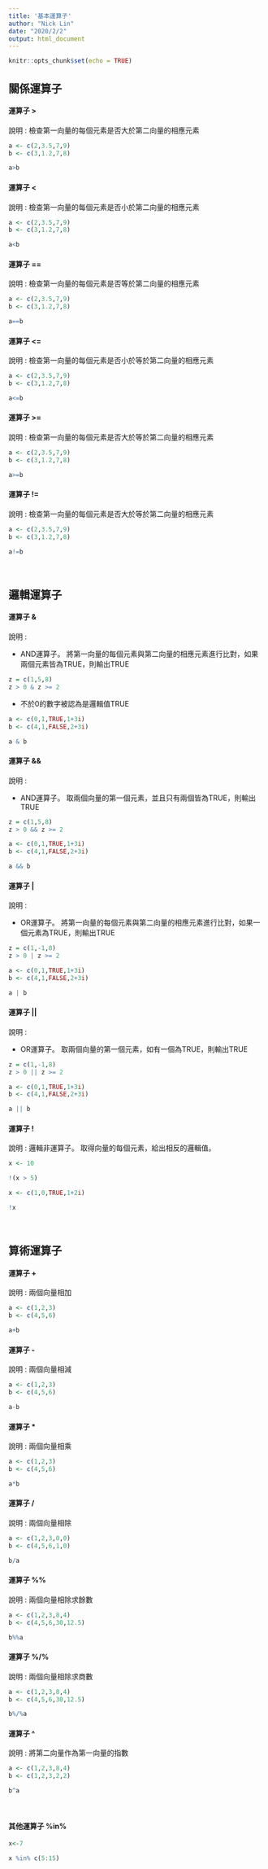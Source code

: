 ```yaml
---
title: '基本運算子'
author: "Nick Lin"
date: "2020/2/2"
output: html_document
---
```


```r
knitr::opts_chunk$set(echo = TRUE)
```


## <b>關係運算子</b>

#### <b>運算子 > </b>

說明 : 檢查第一向量的每個元素是否大於第二向量的相應元素

```r
a <- c(2,3.5,7,9)
b <- c(3,1.2,7,8)

a>b

```

#### <b>運算子 < </b>

說明 : 檢查第一向量的每個元素是否小於第二向量的相應元素

```r
a <- c(2,3.5,7,9)
b <- c(3,1.2,7,8)

a<b

```

#### <b>運算子 == </b>

說明 : 檢查第一向量的每個元素是否等於第二向量的相應元素

```r
a <- c(2,3.5,7,9)
b <- c(3,1.2,7,8)

a==b

```


#### <b>運算子 <= </b>

說明 : 檢查第一向量的每個元素是否小於等於第二向量的相應元素

```r
a <- c(2,3.5,7,9)
b <- c(3,1.2,7,8)

a<=b

```


#### <b>運算子 >= </b>

說明 : 檢查第一向量的每個元素是否大於等於第二向量的相應元素

```r
a <- c(2,3.5,7,9)
b <- c(3,1.2,7,8)

a>=b

```

#### <b>運算子 != </b>

說明 : 檢查第一向量的每個元素是否大於等於第二向量的相應元素

```r
a <- c(2,3.5,7,9)
b <- c(3,1.2,7,8)

a!=b

```

<br>

## <b>邏輯運算子</b>

#### <b>運算子 & </b>

說明 : 

- AND運算子。 將第一向量的每個元素與第二向量的相應元素進行比對，如果兩個元素皆為TRUE，則輸出TRUE

```r
z = c(1,5,8)
z > 0 & z >= 2

```

- 不於0的數字被認為是邏輯值TRUE

```r
a <- c(0,1,TRUE,1+3i)
b <- c(4,1,FALSE,2+3i)

a & b

```

#### <b>運算子 && </b>

說明 : 

- AND運算子。 取兩個向量的第一個元素，並且只有兩個皆為TRUE，則輸出TRUE

```r
z = c(1,5,8)
z > 0 && z >= 2

```
```r
a <- c(0,1,TRUE,1+3i)
b <- c(4,1,FALSE,2+3i)

a && b

```


#### <b>運算子 | </b>

說明 : 

- OR運算子。 將第一向量的每個元素與第二向量的相應元素進行比對，如果一個元素為TRUE，則輸出TRUE

```r
z = c(1,-1,8)
z > 0 | z >= 2

```

```r
a <- c(0,1,TRUE,1+3i)
b <- c(4,1,FALSE,2+3i)

a | b

```

#### <b>運算子 || </b>

說明 : 

- OR運算子。 取兩個向量的第一個元素，如有一個為TRUE，則輸出TRUE

```r
z = c(1,-1,8)
z > 0 || z >= 2

```

```r
a <- c(0,1,TRUE,1+3i)
b <- c(4,1,FALSE,2+3i)

a || b

```



#### <b>運算子 ! </b>

說明 : 邏輯非運算子。 取得向量的每個元素，給出相反的邏輯值。

```r
x <- 10

!(x > 5) 

```

```r
x <- c(1,0,TRUE,1+2i)

!x
```

<br>

## <b>算術運算子</b>

#### <b>運算子 + </b>

說明 : 兩個向量相加

```r
a <- c(1,2,3)
b <- c(4,5,6)

a+b

```

#### <b>運算子 - </b>

說明 : 兩個向量相減

```r
a <- c(1,2,3)
b <- c(4,5,6)

a-b

```


#### <b>運算子 * </b>

說明 : 兩個向量相乘

```r
a <- c(1,2,3)
b <- c(4,5,6)

a*b

```



#### <b>運算子 / </b>

說明 : 兩個向量相除

```r
a <- c(1,2,3,0,0)
b <- c(4,5,6,1,0)

b/a

```

#### <b>運算子 %% </b>

說明 : 兩個向量相除求餘數

```r
a <- c(1,2,3,8,4)
b <- c(4,5,6,30,12.5)

b%%a

```

#### <b>運算子 %/% </b>

說明 : 兩個向量相除求商數

```r
a <- c(1,2,3,8,4)
b <- c(4,5,6,30,12.5)

b%/%a
```

#### <b>運算子 ^ </b>

說明 : 將第二向量作為第一向量的指數

```r
a <- c(1,2,3,8,4)
b <- c(1,2,3,2,2)

b^a
```


<br>

#### <b>其他運算子 %in%  </b>


```r

x<-7

x %in% c(5:15)

```





